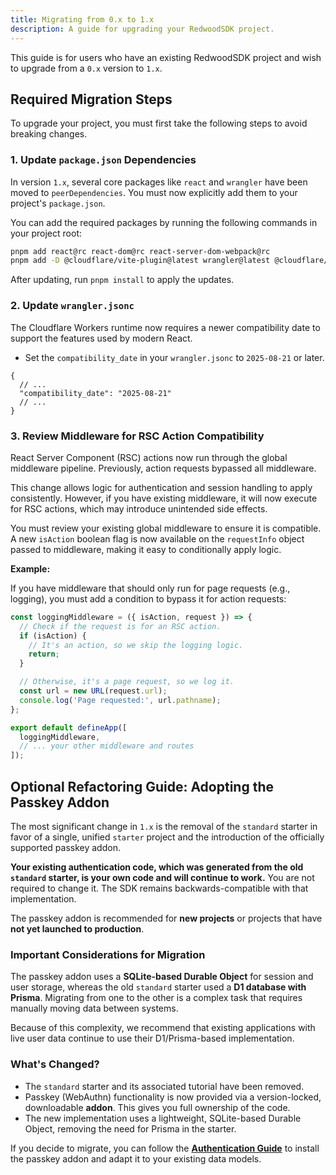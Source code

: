 ```yaml
---
title: Migrating from 0.x to 1.x
description: A guide for upgrading your RedwoodSDK project.
---
```


This guide is for users who have an existing RedwoodSDK project and wish to upgrade from a `0.x` version to `1.x`.

## Required Migration Steps

To upgrade your project, you must first take the following steps to avoid breaking changes.

### 1. Update `package.json` Dependencies

In version `1.x`, several core packages like `react` and `wrangler` have been moved to `peerDependencies`. You must now explicitly add them to your project's `package.json`.

You can add the required packages by running the following commands in your project root:

```sh
pnpm add react@rc react-dom@rc react-server-dom-webpack@rc
pnpm add -D @cloudflare/vite-plugin@latest wrangler@latest @cloudflare/workers-types@latest
```

After updating, run `pnpm install` to apply the updates.

### 2. Update `wrangler.jsonc`

The Cloudflare Workers runtime now requires a newer compatibility date to support the features used by modern React.

-   Set the `compatibility_date` in your `wrangler.jsonc` to `2025-08-21` or later.

```jsonc title="wrangler.jsonc"
{
  // ...
  "compatibility_date": "2025-08-21"
  // ...
}
```

### 3. Review Middleware for RSC Action Compatibility

React Server Component (RSC) actions now run through the global middleware pipeline. Previously, action requests bypassed all middleware.

This change allows logic for authentication and session handling to apply consistently. However, if you have existing middleware, it will now execute for RSC actions, which may introduce unintended side effects.

You must review your existing global middleware to ensure it is compatible. A new `isAction` boolean flag is now available on the `requestInfo` object passed to middleware, making it easy to conditionally apply logic.

**Example:**

If you have middleware that should only run for page requests (e.g., logging), you must add a condition to bypass it for action requests:

```typescript title="src/worker.tsx"
const loggingMiddleware = ({ isAction, request }) => {
  // Check if the request is for an RSC action.
  if (isAction) {
    // It's an action, so we skip the logging logic.
    return;
  }

  // Otherwise, it's a page request, so we log it.
  const url = new URL(request.url);
  console.log('Page requested:', url.pathname);
};

export default defineApp([
  loggingMiddleware,
  // ... your other middleware and routes
]);
```

## Optional Refactoring Guide: Adopting the Passkey Addon

The most significant change in `1.x` is the removal of the `standard` starter in favor of a single, unified `starter` project and the introduction of the officially supported passkey addon.

**Your existing authentication code, which was generated from the old `standard` starter, is your own code and will continue to work.** You are not required to change it. The SDK remains backwards-compatible with that implementation.

The passkey addon is recommended for **new projects** or projects that have **not yet launched to production**.

### Important Considerations for Migration

The passkey addon uses a **SQLite-based Durable Object** for session and user storage, whereas the old `standard` starter used a **D1 database with Prisma**. Migrating from one to the other is a complex task that requires manually moving data between systems.

Because of this complexity, we recommend that existing applications with live user data continue to use their D1/Prisma-based implementation.

### What's Changed?

-   The `standard` starter and its associated tutorial have been removed.
-   Passkey (WebAuthn) functionality is now provided via a version-locked, downloadable **addon**. This gives you full ownership of the code.
-   The new implementation uses a lightweight, SQLite-based Durable Object, removing the need for Prisma in the starter.

If you decide to migrate, you can follow the [**Authentication Guide**](./authentication) to install the passkey addon and adapt it to your existing data models.
